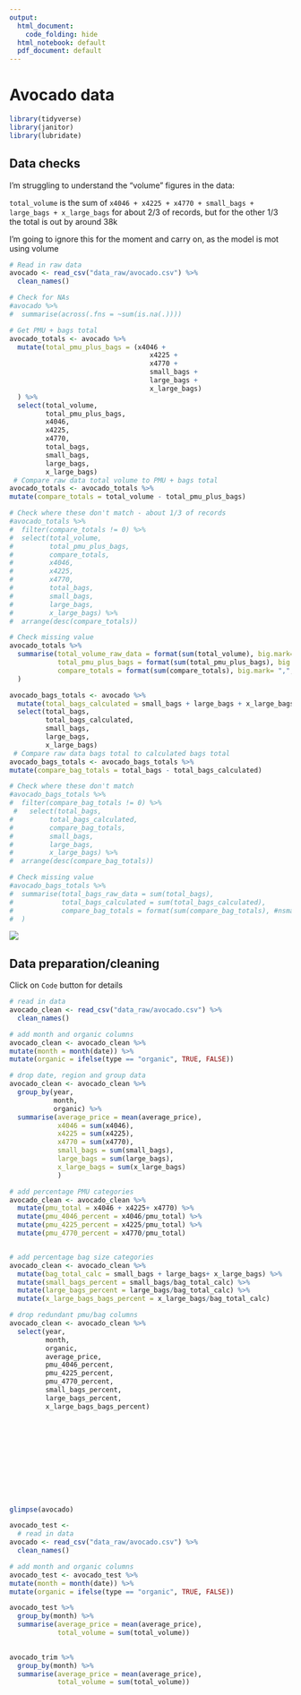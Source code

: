 ```yaml
---
output:
  html_document:
    code_folding: hide
  html_notebook: default
  pdf_document: default
---
```


# Avocado data


```r
library(tidyverse)
library(janitor)
library(lubridate)

```

## Data checks
I'm struggling to understand the "volume" figures in the data:

`total_volume` is the sum of `x4046 + x4225 + x4770 + small_bags + large_bags + x_large_bags` for about 2/3 of records, but for the other 1/3 the total is out by around 38k

I'm going to ignore this for the moment and carry on, as the model is mot using volume


```r
# Read in raw data
avocado <- read_csv("data_raw/avocado.csv") %>% 
  clean_names()

# Check for NAs
#avocado %>% 
#  summarise(across(.fns = ~sum(is.na(.))))

# Get PMU + bags total
avocado_totals <- avocado %>% 
  mutate(total_pmu_plus_bags = (x4046 + 
                                   x4225 + 
                                   x4770 +
                                   small_bags +
                                   large_bags +
                                   x_large_bags)
  ) %>% 
  select(total_volume,
         total_pmu_plus_bags,
         x4046, 
         x4225, 
         x4770,
         total_bags,
         small_bags,
         large_bags,
         x_large_bags)
 # Compare raw data total volume to PMU + bags total 
avocado_totals <- avocado_totals %>% 
mutate(compare_totals = total_volume - total_pmu_plus_bags) 

# Check where these don't match - about 1/3 of records
#avocado_totals %>% 
#  filter(compare_totals != 0) %>% 
#  select(total_volume,
#         total_pmu_plus_bags,
#         compare_totals,
#         x4046, 
#         x4225, 
#         x4770,
#         total_bags,
#         small_bags,
#         large_bags,
#         x_large_bags) %>% 
#  arrange(desc(compare_totals)) 

# Check missing value
avocado_totals %>% 
  summarise(total_volume_raw_data = format(sum(total_volume), big.mark= ",", nsmall = 2),
            total_pmu_plus_bags = format(sum(total_pmu_plus_bags), big.mark= ",", nsmall = 2),
            compare_totals = format(sum(compare_totals), big.mark= ",", nsmall = 2)
  )


```

```r
avocado_bags_totals <- avocado %>% 
  mutate(total_bags_calculated = small_bags + large_bags + x_large_bags) %>% 
  select(total_bags,
         total_bags_calculated,
         small_bags, 
         large_bags, 
         x_large_bags)
 # Compare raw data bags total to calculated bags total 
avocado_bags_totals <- avocado_bags_totals %>% 
mutate(compare_bag_totals = total_bags - total_bags_calculated) 

# Check where these don't match
#avocado_bags_totals %>% 
#  filter(compare_bag_totals != 0) %>% 
 #   select(total_bags,
#         total_bags_calculated,
#         compare_bag_totals,
#         small_bags, 
#         large_bags, 
#         x_large_bags) %>% 
#  arrange(desc(compare_bag_totals)) 

# Check missing value
#avocado_bags_totals %>% 
#  summarise(total_bags_raw_data = sum(total_bags),
#            total_bags_calculated = sum(total_bags_calculated),
#            compare_bag_totals = format(sum(compare_bag_totals), #nsmall = 2)
#  )


```
<img src = "images/data_dictionary.png">

## Data preparation/cleaning

Click on `Code` button for details

```r
# read in data
avocado_clean <- read_csv("data_raw/avocado.csv") %>% 
  clean_names()

# add month and organic columns
avocado_clean <- avocado_clean %>%
mutate(month = month(date)) %>% 
mutate(organic = ifelse(type == "organic", TRUE, FALSE))

# drop date, region and group data
avocado_clean <- avocado_clean %>% 
  group_by(year,
           month,
           organic) %>% 
  summarise(average_price = mean(average_price),
            x4046 = sum(x4046),
            x4225 = sum(x4225),
            x4770 = sum(x4770),
            small_bags = sum(small_bags),
            large_bags = sum(large_bags),
            x_large_bags = sum(x_large_bags)
            ) 

# add percentage PMU categories
avocado_clean <- avocado_clean %>%
  mutate(pmu_total = x4046 + x4225+ x4770) %>% 
  mutate(pmu_4046_percent = x4046/pmu_total) %>%
  mutate(pmu_4225_percent = x4225/pmu_total) %>% 
  mutate(pmu_4770_percent = x4770/pmu_total)


# add percentage bag size categories
avocado_clean <- avocado_clean %>%
  mutate(bag_total_calc = small_bags + large_bags+ x_large_bags) %>% 
  mutate(small_bags_percent = small_bags/bag_total_calc) %>%
  mutate(large_bags_percent = large_bags/bag_total_calc) %>%
  mutate(x_large_bags_bags_percent = x_large_bags/bag_total_calc) 

# drop redundant pmu/bag columns
avocado_clean <- avocado_clean %>% 
  select(year,
         month,
         organic,
         average_price,
         pmu_4046_percent,
         pmu_4225_percent,
         pmu_4770_percent,
         small_bags_percent,
         large_bags_percent,
         x_large_bags_bags_percent)









  


```


```r

```



```r
glimpse(avocado)
```

```r
avocado_test <- 
  # read in data
avocado <- read_csv("data_raw/avocado.csv") %>% 
  clean_names()

# add month and organic columns
avocado_test <- avocado_test %>%
mutate(month = month(date)) %>% 
mutate(organic = ifelse(type == "organic", TRUE, FALSE))
```

```r
avocado_test %>% 
  group_by(month) %>% 
  summarise(average_price = mean(average_price),
            total_volume = sum(total_volume))
  
```

```r
avocado_trim %>% 
  group_by(month) %>% 
  summarise(average_price = mean(average_price),
            total_volume = sum(total_volume))



```

